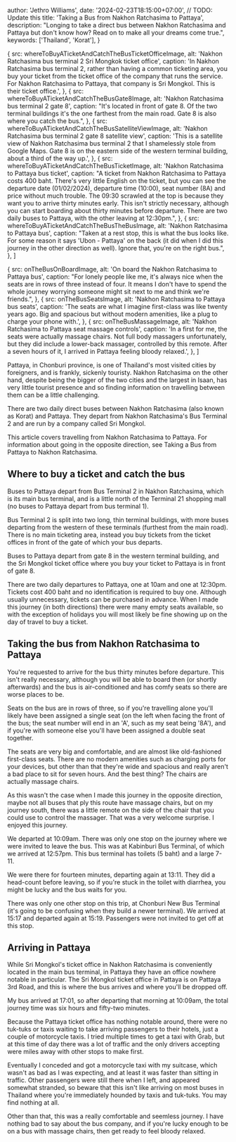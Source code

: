 



  author: 'Jethro Williams',
  date: '2024-02-23T18:15:00+07:00', // TODO: Update this
  title: 'Taking a Bus from Nakhon Ratchasima to Pattaya',
  description: "Longing to take a direct bus between Nakhon Ratchasima and Pattaya but don't know how? Read on to make all your dreams come true.",
  keywords: ['Thailand', 'Korat'],
}

  {
    src: whereToBuyATicketAndCatchTheBusTicketOfficeImage,
    alt: 'Nakhon Ratchasima bus terminal 2 Sri Mongkok ticket office',
    caption: 'In Nakhon Ratchasima bus terminal 2, rather than having a common ticketing area, you buy your ticket from the ticket office of the company that runs the service. For Nakhon Ratchasima to Pattaya, that company is Sri Mongkol. This is their ticket office.',
  },
  {
    src: whereToBuyATicketAndCatchTheBusGate8Image,
    alt: 'Nakhon Ratchasima bus terminal 2 gate 8',
    caption: "It's located in front of gate 8. Of the two terminal buildings it's the one farthest from the main road. Gate 8 is also where you catch the bus.",
  },
  {
    src: whereToBuyATicketAndCatchTheBusSatelliteViewImage,
    alt: 'Nakhon Ratchasima bus terminal 2 gate 8 satellite view',
    caption: 'This is a satellite view of Nakhon Ratchasima bus terminal 2 that I shamelessly stole from Google Maps. Gate 8 is on the eastern side of the western terminal building, about a third of the way up.',
  },
  {
    src: whereToBuyATicketAndCatchTheBusTicketImage,
    alt: 'Nakhon Ratchasima to Pattaya bus ticket',
    caption: "A ticket from Nakhon Ratchasima to Pattaya costs 400 baht. There's very little English on the ticket, but you can see the departure date (01/02/2024), departure time (10:00), seat number (8A) and price without much trouble. The 09:30 scrawled at the top is because they want you to arrive thirty minutes early. This isn't strictly necessary, although you can start boarding about thirty minutes before departure. There are two daily buses to Pattaya, with the other leaving at 12:30pm.",
  },
  {
    src: whereToBuyATicketAndCatchTheBusTheBusImage,
    alt: 'Nakhon Ratchasima to Pattaya bus',
    caption: "Taken at a rest stop, this is what the bus looks like. For some reason it says 'Ubon - Pattaya' on the back (it did when I did this journey in the other direction as well). Ignore that, you're on the right bus.",
  },
]

  {
    src: onTheBusOnBoardImage,
    alt: 'On board the Nakhon Ratchasima to Pattaya bus',
    caption: "For lonely people like me, it's always nice when the seats are in rows of three instead of four. It means I don't have to spend the whole journey worrying someone might sit next to me and think we're friends.",
  },
  {
    src: onTheBusSeatsImage,
    alt: 'Nakhon Ratchasima to Pattaya bus seats',
    caption: 'The seats are what I imagine first-class was like twenty years ago. Big and spacious but without modern amenities, like a plug to charge your phone with.',
  },
  {
    src: onTheBusMassageImage,
    alt: 'Nakhon Ratchasima to Pattaya seat massage controls',
    caption: 'In a first for me, the seats were actually massage chairs. Not full body massagers unfortunately, but they did include a lower-back massager, controlled by this remote. After a seven hours of it, I arrived in Pattaya feeling bloody relaxed.',
  },
]


Pattaya, in Chonburi province, is one of Thailand's most visited cities by foreigners, and is frankly, sickenly touristy. Nakhon Ratchasima on the other hand, despite being the bigger of the two cities and the largest in Isaan, has very little tourist presence and so finding information on travelling between them can be a little challenging.

There are two daily direct buses between Nakhon Ratchasima (also known as Korat) and Pattaya. They depart from Nakhon Ratchasima's Bus Terminal 2 and are run by a company called Sri Mongkol.

This article covers travelling from Nakhon Ratchasima to Pattaya. For information about going in the opposite direction, see <Link href='/articles/taking-a-bus-from-pattaya-to-nakhon-ratchasima'>Taking a Bus from Pattaya to Nakhon Ratchasima</Link>.

## Where to buy a ticket and catch the bus

Buses to Pattaya depart from <ExternalLink url='https://maps.app.goo.gl/dMqBjDFk4kb7VddC9'>Bus Terminal 2</ExternalLink> in Nakhon Ratchasima, which is its main bus terminal, and is a little north of the Terminal 21 shopping mall (no buses to Pattaya depart from bus terminal 1).

Bus Terminal 2 is split into two long, thin terminal buildings, with more buses departing from the western of these terminals (furthest from the main road). There is no main ticketing area, instead you buy tickets from the ticket offices in front of the gate of which your bus departs.

Buses to Pattaya depart from gate 8 in the western terminal building, and the Sri Mongkol ticket office where you buy your ticket to Pattaya is in front of gate 8.

There are two daily departures to Pattaya, one at 10am and one at 12:30pm. Tickets cost 400 baht and no identification is required to buy one. Although usually unnecessary, tickets can be purchased in advance. When I made this journey (in both directions) there were many empty seats available, so with the exception of holidays you will most likely be fine showing up on the day of travel to buy a ticket.

<ImageGallery images={whereToBuyATicketAndCatchTheBusImages} />

## Taking the bus from Nakhon Ratchasima to Pattaya

You're requested to arrive for the bus thirty minutes before departure. This isn't really necessary, although you will be able to board then (or shortly afterwards) and the bus is air-conditioned and has comfy seats so there are worse places to be.

Seats on the bus are in rows of three, so if you're travelling alone you'll likely have been assigned a single seat (on the left when facing the front of the bus; the seat number will end in an 'A', such as my seat being '8A'), and if you're with someone else you'll have been assigned a double seat together.

The seats are very big and comfortable, and are almost like old-fashioned first-class seats. There are no modern amenities such as charging ports for your devices, but other than that they're wide and spacious and really aren't a bad place to sit for seven hours. And the best thing? The chairs are actually massage chairs.

As this wasn't the case when I made this journey in the opposite direction, maybe not all buses that ply this route have massage chairs, but on my journey south, there was a little remote on the side of the chair that you could use to control the massager. That was a very welcome surprise. I enjoyed this journey.

We departed at 10:09am. There was only one stop on the journey where we were invited to leave the bus. This was at <ExternalLink url='https://maps.app.goo.gl/javfVQ1pYV35xxLu8'>Kabinburi Bus Terminal</ExternalLink>, of which we arrived at 12:57pm. This bus terminal has toilets (5 baht) and a large 7-11.

We were there for fourteen minutes, departing again at 13:11. They did a head-count before leaving, so if you're stuck in the toilet with diarrhea, you might be lucky and the bus waits for you.

There was only one other stop on this trip, at <ExternalLink url='https://maps.app.goo.gl/y2drZnczdFVMD5HVA'>Chonburi New Bus Terminal</ExternalLink> (it's going to be confusing when they build a newer terminal). We arrived at 15:17 and departed again at 15:19. Passengers were not invited to get off at this stop.

<ImageGallery images={onTheBusImages} />

## Arriving in Pattaya

While Sri Mongkol's ticket office in Nakhon Ratchasima is conveniently located in the main bus terminal, in Pattaya they have an office nowhere notable in particular. The <ExternalLink url='https://maps.app.goo.gl/SsuV4yVFqkZKsCRn8'>Sri Mongkol ticket office in Pattaya</ExternalLink> is on Pattaya 3rd Road, and this is where the bus arrives and where you'll be dropped off.

My bus arrived at 17:01, so after departing that morning at 10:09am, the total journey time was six hours and fifty-two minutes.

Because the Pattaya ticket office has nothing notable around, there were no tuk-tuks or taxis waiting to take arriving passengers to their hotels, just a couple of motorcycle taxis. I tried multiple times to get a taxi with Grab, but at this time of day there was a lot of traffic and the only drivers accepting were miles away with other stops to make first.

Eventually I conceded and got a motorcycle taxi with my suitcase, which wasn't as bad as I was expecting, and at least it was faster than sitting in traffic. Other passengers were still there when I left, and appeared somewhat stranded, so beware that this isn't like arriving on most buses in Thailand where you're immediately hounded by taxis and tuk-tuks. You may find nothing at all.

Other than that, this was a really comfortable and seemless journey. I have nothing bad to say about the bus company, and if you're lucky enough to be on a bus with massage chairs, then get ready to feel bloody relaxed.
